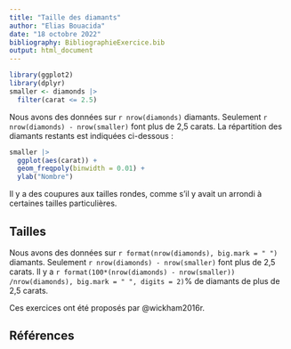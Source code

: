 ```yaml
---
title: "Taille des diamants"
author: "Elias Bouacida"
date: "18 octobre 2022"
bibliography: BibliographieExercice.bib
output: html_document
---
```


```r
library(ggplot2)
library(dplyr)
smaller <- diamonds |> 
  filter(carat <= 2.5)
```

Nous avons des données sur  `r nrow(diamonds)` diamants. Seulement 
`r nrow(diamonds) - nrow(smaller)` font plus de 
2,5 carats. La répartition des diamants restants est indiquées ci-dessous :

```r
smaller |> 
  ggplot(aes(carat)) + 
  geom_freqpoly(binwidth = 0.01) +
  ylab("Nombre")
```

Il y a des coupures aux tailles rondes, comme s'il y avait un arrondi à certaines tailles particulières.

## Tailles

Nous avons des données sur  `r format(nrow(diamonds), big.mark = " ")` diamants. Seulement 
`r nrow(diamonds) - nrow(smaller)` font plus de 
2,5 carats. 
Il y a `r format(100*(nrow(diamonds) - nrow(smaller)) /nrow(diamonds), big.mark = " ", digits = 2)`% de diamants de plus de 2,5 carats.

Ces exercices ont été proposés par @wickham2016r.

## Références